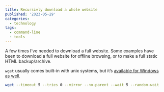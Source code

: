 ---
title: Recursivly download a whole website
published: '2023-05-29'
categories:
  - technology
tags:
  - command-line
  - tools
---

A few times I've needed to download a full website. Some examples have been to download a full website for offline browsing, or to make a full static HTML backup/archive.

`wget` usually comes built-in with unix systems, but it’s [available for Windows as well](http://www.gnu.org/software/wget/).

```bash
wget --timeout 5 --tries 0 --mirror --no-parent --wait 5 --random-wait --adjust-extension --convert-links --page-requisites --directory-prefix=output/dir http://example.com
```
